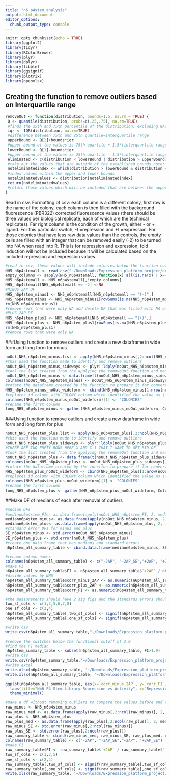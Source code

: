 ```yaml
---
title: "n6_p4stem_analysis"
output: html_document
editor_options: 
  chunk_output_type: console
---
```


```r
knitr::opts_chunk$set(echo = TRUE)
library(ggplot2)
library(tidyr)
library(RColorBrewer)
library(plyr)
library(dplyr)
library(tibble)
library(ggsignif)
library(plotrix)
library(openxlsx)
```

## Creating the function to remove outliers based on Interquartile range
```r
removeOut <- function(distribution, bounds=1.5, na.rm = TRUE) {
 Q <- quantile(distribution, probs=c(.25,.75), na.rm=TRUE) 
 #finds the 25th and 75th percentile of the distribution, excluding NAs
 iqr <- IQR(distribution, na.rm=TRUE)
 #difference between 75th and 25th quartile=interquartile range
 upperBound <- Q[2]+bounds*iqr
 #upper bound of the values is 75th quartile + 1.5*(interquartile range) note: that 1.5 can be varied by changing bound
 lowerBound <- Q[1]-bounds*iqr
 #upper bound of the values is 25th quartile - 1.5*(interquartile range)
 eliminated <- c(distribution < lowerBound | distribution > upperBound)
 #take out the values that are outside of the established bounds note: that 1.5 can be varied by changing bound
 noteliminatedindex <- which(distribution > lowerBound & distribution < upperBound)
 #index values within the upper and lower bounds
 noteliminatedvalues <- distribution[noteliminatedindex]
 return(noteliminatedvalues)
 #return those values which will be included that are between the upper and lower bounds 
}
```

Read in csv.
Formatting of csv: each column is a different colony, first row is the name of the colony, each column is then filled with the background fluorescence (PBR322) corrected fluorescence values (there should be three values per biological replicate, each of which are the technical replicates). Far right column is the condition of the growth, either - or + ligand. For this particular switch, -L=repression and +L=expression. For those colonies that have less raw data values than the controls, the empty cells are filled with an integer that can be removed easily (-2) to be turned into NA when read into R. 
This is for repression and expression, fold induction will not be included because it will be calculated based on the included repression and expression values.
```r
#read in csv, these values will include colonies below the function cut off which has been defined here as 2.0
NH5_n6p4stemall <- read.csv("~/Downloads/Expression_platform_project/expression_platform_files/N6_P4stem_data (4).csv", header=T)
empty_columns <- sapply(NH5_n6p4stemall, function(x) all(is.na(x) | x==""))
NH5_n6p4stemall <- NH5_n6p4stemall[,!empty_columns]
NH5_n6p4stemall[NH5_n6p4stemall == -2] <-NA
#MINUS 2AP DF
NH5_n6p4stem_minus1 <- NH5_n6p4stemall[NH5_n6p4stemall == "(-)",]
NH5_n6p4stem_minus <- NH5_n6p4stem_minus1[rowSums(is.na(NH5_n6p4stem_minus1)) !=ncol(NH5_n6p4stem_minus1),]
rm(NH5_n6p4stem_minus1)
#remove rows that were only NA and delete DF that was filled with NA only columns
#PLUS 2AP DF
NH5_n6p4stem_plus1 <- NH5_n6p4stemall[NH5_n6p4stemall == "(+)",]
NH5_n6p4stem_plus <- NH5_n6p4stem_plus1[rowSums(is.na(NH5_n6p4stem_plus1)) !=ncol(NH5_n6p4stem_plus1),]
rm(NH5_n6p4stem_plus1)
#remove rows that were only NA 
```

###Using function to remove outliers and create a new dataframe in wide form and long form for minus
```r
noOut_NH5_n6p4stem_minus.list <- apply(NH5_n6p4stem_minus[,2:ncol(NH5_n6p4stem_minus)], 2, removeOut, na.rm=TRUE)
#this used the function made to identify and remove outliers 
noOut_NH5_n6p4stem_minus_sideways <- plyr::ldply(noOut_NH5_n6p4stem_minus.list, rbind)
#took the list created from the applying the removeOut function and made it into a dataframe 
noOut_NH5_n6p4stem_minus <- data.frame(t(noOut_NH5_n6p4stem_minus_sideways[-1]))
colnames(noOut_NH5_n6p4stem_minus) <- noOut_NH5_n6p4stem_minus_sideways[,1]
#rotate the dataframe created by the function to prepare it for converting to long form 
NH5_n6p4stem_minus_noOut_wideform <- cbind(NH5_n6p4stem_minus[1:nrow(noOut_NH5_n6p4stem_minus),1], noOut_NH5_n6p4stem_minus[,1:ncol(noOut_NH5_n6p4stem_minus)])
#replaces id column with COLONY column which identified the value as (-) or (+)
colnames(NH5_n6p4stem_minus_noOut_wideform)[1] <- "COLONIES"
#rename the first column 
long_NH5_n6p4stem_minus <- gather(NH5_n6p4stem_minus_noOut_wideform, Colony_Name, Fluorescence, -COLONIES)
```

###Using function to remove outliers and create a new dataframe in wide form and long form for plus
```r

noOut_NH5_n6p4stem_plus.list <- apply(NH5_n6p4stem_plus[,2:ncol(NH5_n6p4stem_plus)], 2, removeOut, na.rm=TRUE)
#this used the function made to identify and remove outliers 
noOut_NH5_n6p4stem_plus_sideways <- plyr::ldply(noOut_NH5_n6p4stem_plus.list, rbind)
#THERE ARE TWO EMPTY ROWS HERE X AND X.1 THAT I WANT TO GET RID OF 
#took the list created from the applying the removeOut function and made it into a dataframe 
noOut_NH5_n6p4stem_plus <- data.frame(t(noOut_NH5_n6p4stem_plus_sideways[-1]))
colnames(noOut_NH5_n6p4stem_plus) <- noOut_NH5_n6p4stem_plus_sideways[,1]
#rotate the dataframe created by the function to prepare it for converting to long form 
NH5_n6p4stem_plus_noOut_wideform <- cbind(NH5_n6p4stem_plus[1:nrow(noOut_NH5_n6p4stem_plus),1], noOut_NH5_n6p4stem_plus[,1:ncol(noOut_NH5_n6p4stem_plus)])
#replaces id column with COLONY column which identified the value as (-) or (+)
colnames(NH5_n6p4stem_plus_noOut_wideform)[1] <- "COLONIES"
#rename the first column 
long_NH5_n6p4stem_plus <- gather(NH5_n6p4stem_plus_noOut_wideform, Colony_Name, Fluorescence, -COLONIES)
```

##Make DF of medians of each after removal of outliers 
```r
#median DFs
#mediann6p4stem_FI<- as.data.frame(apply(noOut_NH5_n6p4stem_FI, 2, median, na.rm=TRUE))
mediann6p4stem_minus<- as.data.frame(apply(noOut_NH5_n6p4stem_minus, 2, median, na.rm=TRUE))
mediann6p4stem_plus<- as.data.frame(apply(noOut_NH5_n6p4stem_plus, 2, median, na.rm=TRUE))
#standard error DFs for minus and plus
SE_n6p4stem_minus <- std.error(noOut_NH5_n6p4stem_minus)
SE_n6p4stem_plus <- std.error(noOut_NH5_n6p4stem_plus)
#create one data frame that has medians and standard errors
n6p4stem_all_summary_table <- cbind.data.frame(mediann6p4stem_minus, SE_n6p4stem_minus, mediann6p4stem_plus, SE_n6p4stem_plus)

#rename column names
colnames(n6p4stem_all_summary_table) <- c("-2AP", "-2AP_SE","+2AP", "+2AP_SE")
#make FI
n6p4stem_all_summary_table$FI <- n6p4stem_all_summary_table$`+2AP` / n6p4stem_all_summary_table$`-2AP`
#divide values by NH5
n6p4stem_all_summary_table$corr_minus_2AP <- as.numeric(n6p4stem_all_summary_table$'-2AP')/n6p4stem_all_summary_table[c("NH5"),c("-2AP")]
n6p4stem_all_summary_table$corr_plus_2AP <- as.numeric(n6p4stem_all_summary_table$'+2AP')/n6p4stem_all_summary_table[c("NH5"),c("+2AP")]
n6p4stem_all_summary_table$corr_FI <- as.numeric(n6p4stem_all_summary_table$FI)/n6p4stem_all_summary_table[c("NH5"),c("FI")]

#the measurements should have 2 sig figs and the standards errors should have 1 sig fig
two_sf_cols <- c(1,3,5,6,7,8)
one_sf_cols <- c(2,4)
n6p4stem_all_summary_table[,two_sf_cols] <- signif(n6p4stem_all_summary_table[,two_sf_cols],2)
n6p4stem_all_summary_table[,one_sf_cols] <- signif(n6p4stem_all_summary_table[,one_sf_cols],1)

#write csv
write.csv(n6p4stem_all_summary_table,"~/Downloads/Expression_platform_project/expression_platform_files/analysis/output_files/n6_P4stem/n6p4stem_all_summary_table.csv", row.names = TRUE)

#remove the switches below the functional cutoff of 2.0
#find the FI median
n6p4stem_summary_table <- subset(n6p4stem_all_summary_table, FI>1.9)
#write csv
write.csv(n6p4stem_summary_table,"~/Downloads/Expression_platform_project/expression_platform_files/analysis/output_files/n6_P4stem/n6p4stem_summary_table.csv", row.names = TRUE)
#write excel
write.xlsx(n6p4stem_summary_table, '~/Downloads/Expression_platform_project/expression_platform_files/analysis/output_files/n6_P4stem/n6p4stem_summary_table.xlsx', rowNames = TRUE)
write.xlsx(n6p4stem_all_summary_table, '~/Downloads/Expression_platform_project/expression_platform_files/analysis/output_files/n6_P4stem/n6p4stem_all_summary_table.xlsx', rowNames = TRUE)

ggplot(n6p4stem_all_summary_table, aes(x=`corr_minus_2AP`, y=`corr_FI`))+ geom_point(size=2, alpha=1, show.legend = FALSE)+
  labs(title="N=6 P4 Stem Library Repression vs Activity", x="Repression", y="Fold Induction")+
  theme_minimal()
```

```r
#make a df without removing outliers to compare the values before and after outlier removal 
raw_minus <- NH5_n6p4stem_minus
raw_minus_med <- as.data.frame(apply(raw_minus[,2:ncol(raw_minus)], 2, median, na.rm=TRUE))
raw_plus <- NH5_n6p4stem_plus
raw_plus_med <- as.data.frame(apply(raw_plus[,2:ncol(raw_plus)], 2, median, na.rm=TRUE))
raw_minus_SE <- std.error(raw_minus[,2:ncol(raw_minus)])
raw_plus_SE <- std.error(raw_plus[,2:ncol(raw_plus)])
raw_summary_table <- cbind(raw_minus_med, raw_minus_SE, raw_plus_med, raw_plus_SE)
colnames(raw_summary_table) <- c("-2AP", "-2AP_SE","+2AP", "+2AP_SE")
#make FI
raw_summary_table$FI <- raw_summary_table$`+2AP` / raw_summary_table$`-2AP`
two_sf_cols <- c(1,3,5)
one_sf_cols <- c(2,4)
raw_summary_table[,two_sf_cols] <- signif(raw_summary_table[,two_sf_cols],2)
raw_summary_table[,one_sf_cols] <- signif(raw_summary_table[,one_sf_cols],1)
write.xlsx(raw_summary_table, '~/Downloads/Expression_platform_project/expression_platform_files/analysis/output_files/n6_P4stem/raw_summary_table.xlsx', rowNames = TRUE)
```
